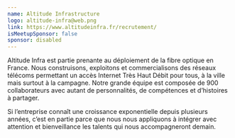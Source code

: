 ```yaml
---
name: Altitude Infrastructure
logo: altitude-infra@web.png
link: https://www.altitudeinfra.fr/recrutement/
isMeetupSponsor: false
sponsor: disabled
---
```


Altitude Infra est partie prenante au déploiement de la fibre optique en France.
Nous construisons, exploitons et commercialisons des réseaux télécoms permettant
un accès Internet Très Haut Débit pour tous, à la ville mais surtout à la
campagne. Notre grande équipe est composée de 900 collaborateurs avec autant de
personnalités, de compétences et d’histoires à partager.

Si l’entreprise connaît une croissance exponentielle depuis plusieurs années,
c’est en partie parce que nous nous appliquons à intégrer avec attention et
bienveillance les talents qui nous accompagneront demain.

